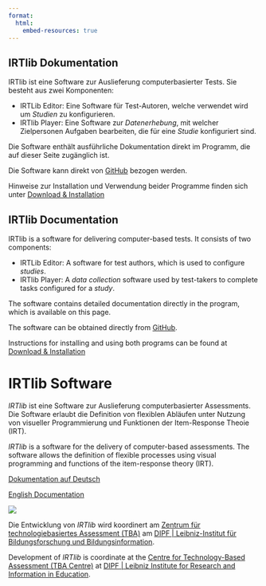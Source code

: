 ```yaml
---
format:
  html:
    embed-resources: true
---
```


::: {.content-visible when-profile="german"}

# IRTlib Dokumentation

IRTlib ist eine Software zur Auslieferung computerbasierter Tests. Sie besteht aus zwei Komponenten:

-   IRTLib Editor: Eine Software für Test-Autoren, welche verwendet wird um *Studien* zu konfigurieren.
-   IRTlib Player: Eine Software zur *Datenerhebung*, mit welcher Zielpersonen Aufgaben bearbeiten, die für eine *Studie* konfiguriert sind.

Die Software enthält ausführliche Dokumentation direkt im Programm, die auf dieser Seite zugänglich ist.

Die Software kann direkt von [GitHub](https://github.com/DIPFtba/IRTlibDeploymentSoftware) bezogen werden. 

Hinweise zur Installation und Verwendung beider Programme finden sich unter [Download & Installation](installation.qmd)

:::

::: {.content-visible when-profile="english"}

# IRTlib Documentation

IRTlib is a software for delivering computer-based tests. It consists of two components:

- IRTLib Editor: A software for test authors, which is used to configure *studies*.
- IRTlib Player: A *data collection* software used by test-takers to complete tasks configured for a *study*.

The software contains detailed documentation directly in the program, which is available on this page.

The software can be obtained directly from [GitHub](https://github.com/DIPFtba/IRTlibDeploymentSoftware). 

Instructions for installing and using both programs can be found at [Download & Installation](installation.qmd)

:::

::: {.content-visible when-profile="language"}

<h1>IRTlib Software</h1>

::: {.grid}

::: {.g-col-6}

*IRTlib* ist eine Software zur Auslieferung computerbasierter Assessments. Die Software erlaubt die Definition von flexiblen Abläufen unter Nutzung von visueller Programmierung und Funktionen der Item-Response Theoie (IRT). 
:::

::: {.g-col-6}
*IRTlib* is a software for the delivery of computer-based assessments. The software allows the definition of flexible processes using visual programming and functions of the item-response theory (IRT). 
:::


:::



::: {.grid}

::: {.g-col-6}

[Dokumentation auf Deutsch](de/index.html)

:::

::: {.g-col-6}
[English Documentation](en/index.html)

:::


:::


![](img/irtlib-cover.png)

 


::: {.grid}

::: {.g-col-6}

Die Entwicklung von *IRTlib* wird koordinert am <a href="https://tba.dipf.de/de">Zentrum für technologiebasiertes Assessment (TBA)</a> am <a href="https://www.dipf.de/de">DIPF | Leibniz-Institut für Bildungsforschung und Bildungsinformation</a>.

:::

::: {.g-col-6}
Development of *IRTlib* is coordinate at the <a href="https://tba.dipf.de/en/startseite?set_language=en">Centre for Technology-Based Assessment (TBA Centre)</a> at <a href="https://www.dipf.de/en/frontpage?set_language=en">DIPF | Leibniz Institute for Research and Information in Education</a>.

:::


:::

:::   
